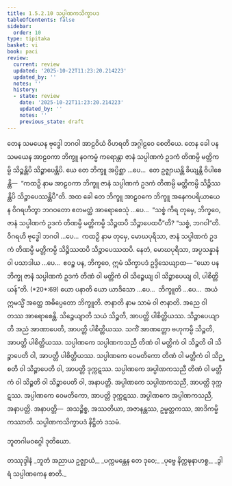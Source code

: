 ```yaml
---
title: 1.5.2.10 သပ္ပါဏကသိက္ခာပဒ
tableOfContents: false
sidebar:
  order: 10
type: tipitaka
basket: vi
book: paci
review:
  current: review
  updated: '2025-10-22T11:23:20.214223'
  updated_by: ''
  notes: ''
  history:
  - state: review
    date: '2025-10-22T11:23:20.214223'
    updated_by: ''
    notes: ''
    previous_state: draft
---
```



<ReviewStatus review={frontmatter.review} showDetails={true} />

<HypothesisAnnotation frontmatter={frontmatter} />

<DynamicBreadcrumb />

<Division number="139" book="paci" e="ch" v="2" p="69">

<Paragraph number="473" book="paci">
တေန သမယေန ဗုဒ္ဓေါ ဘဂဝါ အာဠဝိယံ ဝိဟရတိ အဂ္ဂါဠဝေ စေတိယေ. တေန ခေါ ပန သမယေန အာဠဝကာ ဘိက္ခူ နဝကမ္မံ ကရောန္တာ ဇာနံ သပ္ပါဏကံ ဥဒကံ တိဏမ္ပိ မတ္တိကမ္ပိ သိဉ္စန္တိပိ သိဉ္စာပေန္တိပိ. ယေ တေ ဘိက္ခူ အပ္ပိစ္ဆာ …ပေ…  တေ ဥဇ္ဈာယန္တိ ခိယျန္တိ ဝိပါစေန္တိ—  “ကထဉှိ နာမ အာဠဝကာ ဘိက္ခူ ဇာနံ သပ္ပါဏကံ ဥဒကံ တိဏမ္ပိ မတ္တိကမ္ပိ သိဉ္စိဿန္တိပိ သိဉ္စာပေဿန္တိပီ”တိ. အထ ခေါ တေ ဘိက္ခူ အာဠဝကေ ဘိက္ခူ အနေကပရိယာယေန ဝိဂရဟိတွာ ဘဂဝတော ဧတမတ္ထံ အာရောစေသုံ …ပေ…  “သစ္စံ ကိရ တုမှေ, ဘိက္ခဝေ, ဇာနံ သပ္ပါဏကံ ဥဒကံ တိဏမ္ပိ မတ္တိကမ္ပိ သိဉ္စထပိ သိဉ္စာပေထပီ”တိ? “သစ္စံ, ဘဂဝါ”တိ. ဝိဂရဟိ ဗုဒ္ဓေါ ဘဂဝါ …ပေ…  ကထဉှိ နာမ တုမှေ, မောဃပုရိသာ, ဇာနံ သပ္ပါဏကံ ဥဒကံ တိဏမ္ပိ မတ္တိကမ္ပိ သိဉ္စိဿထပိ သိဉ္စာပေဿထပိ. နေတံ, မောဃပုရိသာ, အပ္ပသန္နာနံ ဝါ ပသာဒါယ …ပေ…  ဧဝဉ္စ ပန, ဘိက္ခဝေ, ဣမံ သိက္ခာပဒံ ဥဒ္ဒိသေယျာထ—
</Paragraph>

</Division>
<Division number="140" book="paci" e="ch" v="2" p="70">

<Paragraph number="474" book="paci">
<Emphasis>“ယော ပန ဘိက္ခု ဇာနံ သပ္ပါဏကံ ဥဒကံ တိဏံ ဝါ မတ္တိကံ ဝါ သိဉ္စေယျ ဝါ သိဉ္စာပေယျ ဝါ, ပါစိတ္တိယန်”</Emphasis>တိ. (*20*:<Emphasis>69</Emphasis>)
</Paragraph>

</Division>
<Division number="141" book="paci" e="ch" v="2" p="70">

<Paragraph number="475" book="paci">
<Emphasis>ယော ပနာ</Emphasis>တိ ယော ယာဒိသော …ပေ…  <Emphasis>ဘိက္ခူ</Emphasis>တိ …ပေ…  အယံ ဣမသ္မိံ အတ္ထေ အဓိပ္ပေတော ဘိက္ခူတိ.
</Paragraph>

<Paragraph number="476" book="paci">
<Emphasis>ဇာနာတိ</Emphasis> နာမ သာမံ ဝါ ဇာနာတိ. အညေ ဝါ တဿ အာရောစေန္တိ.
</Paragraph>

<Paragraph number="477" book="paci">
<Emphasis>သိဉ္စေယျာ</Emphasis>တိ သယံ သိဉ္စတိ, အာပတ္တိ ပါစိတ္တိယဿ.
</Paragraph>

<Paragraph number="478" book="paci">
<Emphasis>သိဉ္စာပေယျာ</Emphasis>တိ အညံ အာဏာပေတိ, အာပတ္တိ ပါစိတ္တိယဿ. သကိံ အာဏတ္တော ဗဟုကမ္ပိ သိဉ္စတိ, အာပတ္တိ ပါစိတ္တိယဿ.
</Paragraph>

</Division>
<Division number="142" book="paci" e="ch" v="2" p="70">

<Paragraph number="479" book="paci">
သပ္ပါဏကေ သပ္ပါဏကသညီ တိဏံ ဝါ မတ္တိကံ ဝါ သိဉ္စတိ ဝါ သိဉ္စာပေတိ ဝါ, အာပတ္တိ ပါစိတ္တိယဿ. သပ္ပါဏကေ ဝေမတိကော တိဏံ ဝါ မတ္တိကံ ဝါ သိဉ္စတိ ဝါ သိဉ္စာပေတိ ဝါ, အာပတ္တိ ဒုက္ကဋဿ. သပ္ပါဏကေ အပ္ပါဏကသညီ တိဏံ ဝါ မတ္တိကံ ဝါ သိဉ္စတိ ဝါ သိဉ္စာပေတိ ဝါ, အနာပတ္တိ. အပ္ပါဏကေ သပ္ပါဏကသညီ, အာပတ္တိ ဒုက္ကဋဿ. အပ္ပါဏကေ ဝေမတိကော, အာပတ္တိ ဒုက္ကဋဿ. အပ္ပါဏကေ အပ္ပါဏကသညီ, အနာပတ္တိ.
</Paragraph>

</Division>
<Division number="143" book="paci" e="ch" v="2" p="70">

<Paragraph number="480" book="paci">
အနာပတ္တိ—  အသဉ္စိစ္စ, အဿတိယာ, အဇာနန္တဿ, ဥမ္မတ္တကဿ, အာဒိကမ္မိကဿာတိ.

</Paragraph>
</Division>

<Paragraph number="481" type="center" book="paci">
သပ္ပါဏကသိက္ခာပဒံ နိဋ္ဌိတံ ဒသမံ.

  
ဘူတဂါမဝဂ္ဂေါ ဒုတိယော.



</Paragraph>

<Paragraph number="482" type="center" book="paci">
တဿုဒ္ဒါနံ


</Paragraph>

<Paragraph number="483" type="verses" book="paci">
_ဘူတံ အညာယ ဥဇ္ဈာယံ,_  
_ပက္ကမန္တေန တေ ဒုဝေ;_  
_ပုဗ္ဗေ နိက္ကဍ္ဎနာဟစ္စ,_  
_ဒွါရံ သပ္ပါဏကေန စာတိ._
</Paragraph>